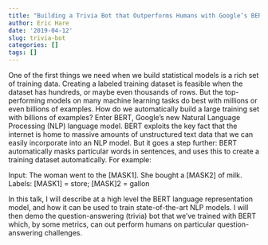 ```yaml
---
title: "Building a Trivia Bot that Outperforms Humans with Google’s BERT"
author: Eric Hare      
date: '2019-04-12'
slug: trivia-bot
categories: []
tags: []
---
```


One of the first things we need when we build statistical models is a rich set of training data. Creating a labeled training dataset is feasible when the dataset has hundreds, or maybe even thousands of rows. But the top-performing models on many machine learning tasks do best with millions or even billions of examples. How do we automatically build a large training set with billions of examples? Enter BERT, Google’s new Natural Language Processing (NLP) language model. BERT exploits the key fact that the internet is home to massive amounts of unstructured text data that we can easily incorporate into an NLP model. But it goes a step further: BERT automatically masks particular words in sentences, and uses this to create a training dataset automatically. For example:  

Input: The woman went to the [MASK1]. She bought a [MASK2] of milk.  
Labels: [MASK1] = store; [MASK]2 = gallon  

In this talk, I will describe at a high level the BERT language representation model, and how it can be used to train state-of-the-art NLP models. I will then demo the question-answering (trivia) bot that we’ve trained with BERT which, by some metrics, can out perform humans on particular question-answering challenges. 
